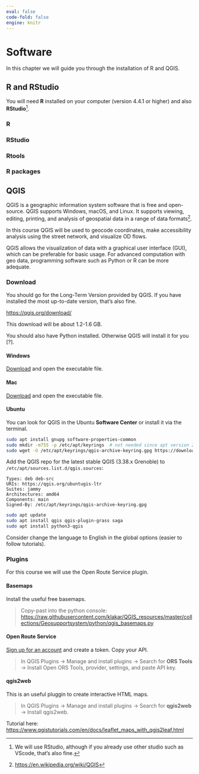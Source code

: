 ```yaml
---
eval: false
code-fold: false
engine: knitr
---
```


# Software

In this chapter we will guide you through the installation of R and QGIS.

## R and RStudio

You will need **R** installed on your computer (version 4.4.1 or higher) and also **RStudio**[^software-1].

[^software-1]: We will use RStudio, although if you already use other studio such as VScode, that's also fine.

### R

### RStudio

### Rtools

### R packages

## QGIS

QGIS is a geographic information system software that is free and open-source. QGIS supports Windows, macOS, and Linux. It supports viewing, editing, printing, and analysis of geospatial data in a range of data formats[^software-2].

[^software-2]: <https://en.wikipedia.org/wiki/QGIS>

In this course QGIS will be used to geocode coordinates, make accessibility analysis using the street network, and visualize OD flows.

QGIS allows the visualization of data with a graphical user interface (GUI), which can be preferable for basic usage. For advanced computation with geo data, programming software such as Python or R can be more adequate.

### Download

You should go for the Long-Term Version provided by QGIS. If you have installed the most up-to-date version, that's also fine.

<https://qgis.org/download/>

This download will be about 1.2-1.6 GB.

You should also have Python installed. Otherwise QGIS will install it for you \[?\].

::: {.panel-tabset .nav-pills}
#### Windows

[Download](https://qgis.org/downloads/QGIS-OSGeo4W-3.34.10-1.msi) and open the executable file.

#### Mac

[Download](https://qgis.org/downloads/macos/qgis-macos-ltr.dmg) and open the executable file.

#### Ubuntu

You can look for QGIS in the Ubuntu **Software Center** or install it via the terminal.

```bash
sudo apt install gnupg software-properties-common
sudo mkdir -m755 -p /etc/apt/keyrings  # not needed since apt version 2.4.0 like Debian 12 and Ubuntu 22 or newer
sudo wget -O /etc/apt/keyrings/qgis-archive-keyring.gpg https://download.qgis.org/downloads/qgis-archive-keyring.gpg
```

Add the QGIS repo for the latest stable QGIS (3.38.x Grenoble) to `/etc/apt/sources.list.d/qgis.sources`:

```         
Types: deb deb-src
URIs: https://qgis.org/ubuntugis-ltr
Suites: jammy
Architectures: amd64
Components: main
Signed-By: /etc/apt/keyrings/qgis-archive-keyring.gpg
```

```bash
sudo apt update
sudo apt install qgis qgis-plugin-grass saga
sudo apt install python3-qgis
```
:::

Consider change the language to English in the global options (easier to follow tutorials).

### Plugins

For this course we will use the Open Route Service plugin.

#### Basemaps

Install the useful free basemaps.

> Copy-past into the python console: <https://raw.githubusercontent.com/klakar/QGIS_resources/master/collections/Geosupportsystem/python/qgis_basemaps.py>

#### Open Route Service

[Sign up for an account](https://openrouteservice.org/dev/#/signup) and create a token. Copy your API.

> In QGIS Plugins → Manage and install plugins → Search for **ORS Tools** → Install Open ORS Tools, provider, settings, and paste API key.

#### qgis2web

This is an useful pluggin to create interactive HTML maps.

> In QGIS Plugins → Manage and install plugins → Search for **qgis2web** → Install qgis2web.

Tutorial here: <https://www.qgistutorials.com/en/docs/leaflet_maps_with_qgis2leaf.html>
